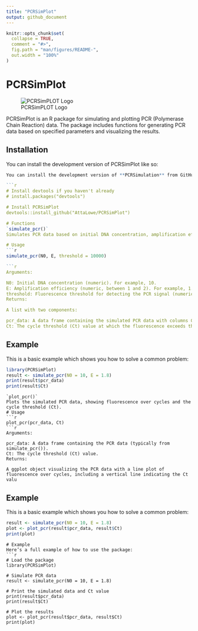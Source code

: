 ```yaml
---
title: "PCRSimPlot"
output: github_document
---
```


<!-- README.md is generated from README.Rmd. Please edit that file -->

```r
knitr::opts_chunk$set(
  collapse = TRUE,
  comment = "#>",
  fig.path = "man/figures/README-",
  out.width = "100%"
)
```

# PCRSimPlot
![PCRSimPLOT Logo](man/figures/logo.png)

<!-- badges: start -->
<!-- badges: end -->

PCRSimPlot is an R package for simulating and plotting PCR (Polymerase Chain Reaction) data. The package includes functions for generating PCR data based on specified parameters and visualizing the results.


## Installation

You can install the development version of PCRSimPlot like so:

``` r
You can install the development version of **PCRSimulation** from GitHub using the `devtools` package:

```r
# Install devtools if you haven't already
# install.packages("devtools")

# Install PCRSimPlot
devtools::install_github("AttaLowe/PCRSimPlot")

# Functions
`simulate_pcr()`
Simulates PCR data based on initial DNA concentration, amplification efficiency, and a fluorescence threshold.

# Usage
```r
simulate_pcr(N0, E, threshold = 10000)

```r
Arguments:

N0: Initial DNA concentration (numeric). For example, 10.
E: Amplification efficiency (numeric, between 1 and 2). For example, 1.8.
threshold: Fluorescence threshold for detecting the PCR signal (numeric, default is 10000).
Returns:

A list with two components:

pcr_data: A data frame containing the simulated PCR data with columns Cycle, DNA, and Fluorescence.
Ct: The cycle threshold (Ct) value at which the fluorescence exceeds the threshold.

```
## Example

This is a basic example which shows you how to solve a common problem:

```r
library(PCRSimPlot)
result <- simulate_pcr(N0 = 10, E = 1.8)
print(result$pcr_data)
print(result$Ct)

```
```
`plot_pcr()`
Plots the simulated PCR data, showing fluorescence over cycles and the cycle threshold (Ct).
# Usage
```r
plot_pcr(pcr_data, Ct)
```r
Arguments:

pcr_data: A data frame containing the PCR data (typically from simulate_pcr()).
Ct: The cycle threshold (Ct) value.
Returns:

A ggplot object visualizing the PCR data with a line plot of fluorescence over cycles, including a vertical line indicating the Ct valu

```
## Example

This is a basic example which shows you how to solve a common problem:

```r

result <- simulate_pcr(N0 = 10, E = 1.8)
plot <- plot_pcr(result$pcr_data, result$Ct)
print(plot)

```
```
# Example
Here’s a full example of how to use the package:
```r
# Load the package
library(PCRSimPlot)

# Simulate PCR data
result <- simulate_pcr(N0 = 10, E = 1.8)

# Print the simulated data and Ct value
print(result$pcr_data)
print(result$Ct)

# Plot the results
plot <- plot_pcr(result$pcr_data, result$Ct)
print(plot)
```
























